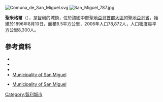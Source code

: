 [[Image:Comuna_de_San_Miguel.svg|right]]
[[Image:San_Miguel_787.jpg|thumb]]

{{Coord|33|29|9|S|70|38|58|W|display=title}}

'''聖米格爾'''（{{lang-es|San Miguel}}），是[[智利|智利]]的城鎮，位於該國中部[[聖地亞哥首都大區|聖地亞哥首都大區]]的[[聖地亞哥省|聖地亞哥省]]，始建於1896年8月10日，面積9.5平方公里，2006年人口78,872人，人口密度每平方公里8,300人。

==參考資料==
*{{cite web |url=http://www.sanmiguel.cl/ |title=Municipality of San Miguel |accessdate=14 September 2010|language=es}}
*{{cite web |url=http://www.ine.cl/canales/chile_estadistico/territorio/division_politico_administrativa/pdf/DPA_COMPLETA.pdf |format=PDF |accessdate=13 September |title=Administrative and Censual Political Division |language=es |deadurl=yes |archiveurl=https://web.archive.org/web/20101114052159/http://www.ine.cl/canales/chile_estadistico/territorio/division_politico_administrativa/pdf/DPA_COMPLETA.pdf |archivedate=2010-11-14 }}
*{{cite web |url= http://www.ine.cl/canales/chile_estadistico/censos_poblacion_vivienda/censo_pobl_vivi.php |title= National Statistics Institute |accessdate= 8 September 2010 |language= es |archive-date= 2018-12-25 |archive-url= https://web.archive.org/web/20181225074911/http://www.ine.cl/error-404?aspxerrorpath=%2Fcanales%2Fchile_estadistico%2Fcensos_poblacion_vivienda%2Fcenso_pobl_vivi.php |dead-url= no }}
*[http://www.sanmiguel.cl/ Municipality of San Miguel]
* {{es icon}} [http://www.sanmiguel.cl/ Municipality of San Miguel]

{{Chile-geo-stub}}
[[Category:智利城市|Category:智利城市]]